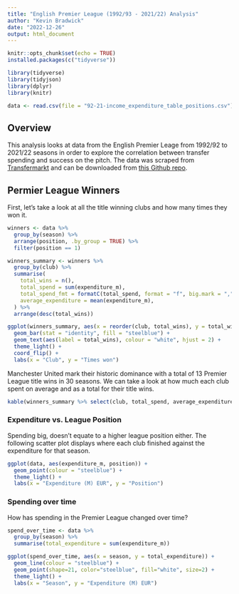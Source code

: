 ```yaml
---
title: "English Premier League (1992/93 - 2021/22) Analysis"
author: "Kevin Bradwick"
date: "2022-12-26"
output: html_document
---
```


```r
knitr::opts_chunk$set(echo = TRUE)
installed.packages(c("tidyverse"))
```

```r
library(tidyverse)
library(tidyjson)
library(dplyr)
library(knitr)

data <- read.csv(file = "92-21-income_expenditure_table_positions.csv")
```

## Overview

This analysis looks at data from the English Premier Leage from 1992/92 to 2021/22 seasons in order to explore the correlation between transfer spending and success on the pitch. The data was scraped from [Transfermarkt](https://www.transfermarkt.co.uk) and can be downloaded from [this Github repo](https://github.com/kevbradwick/soccer-db).

## Permier League Winners

First, let's take a look at all the title winning clubs and how many times they won it.

```r
winners <- data %>% 
  group_by(season) %>% 
  arrange(position, .by_group = TRUE) %>% 
  filter(position == 1)

winners_summary <- winners %>% 
  group_by(club) %>% 
  summarise(
    total_wins = n(),
    total_spend = sum(expenditure_m),
    total_spend_fmt = formatC(total_spend, format = "f", big.mark = ",", digits = 1),
    average_expenditure = mean(expenditure_m),
  ) %>% 
  arrange(desc(total_wins))

ggplot(winners_summary, aes(x = reorder(club, total_wins), y = total_wins)) +
  geom_bar(stat = "identity", fill = "steelblue") +
  geom_text(aes(label = total_wins), colour = "white", hjust = 2) +
  theme_light() +
  coord_flip() +
  labs(x = "Club", y = "Times won")
```

Manchester United mark their historic dominance with a total of 13 Premier League title wins in 30 seasons. We can take a look at how much each club spent on average and as a total for their title wins.

```r
kable(winners_summary %>% select(club, total_spend, average_expenditure), caption = "Expenditure for each title win", col.names = c("Club names", "Total Expenditure (M) EUR", "Average per title (M) EUR"))
```

### Expenditure vs. League Position

Spending big, doesn't equate to a higher league position either. The following scatter plot displays where each club finished against the expenditure for that season.

```r
ggplot(data, aes(expenditure_m, position)) +
  geom_point(colour = "steelblue") +
  theme_light() +
  labs(x = "Expenditure (M) EUR", y = "Position")
```

### Spending over time

How has spending in the Premier League changed over time?

```r
spend_over_time <- data %>% 
  group_by(season) %>% 
  summarise(total_expenditure = sum(expenditure_m))

ggplot(spend_over_time, aes(x = season, y = total_expenditure)) +
  geom_line(colour = "steelblue") +
  geom_point(shape=21, color="steelblue", fill="white", size=2) +
  theme_light() +
  labs(x = "Season", y = "Expenditure (M) EUR")
```